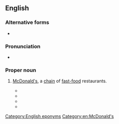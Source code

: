 ==English==

===Alternative forms===
* {{l|en|Mickey D's}}

===Pronunciation===
* {{audio|en|En-au-Mickey D.ogg|Audio (AU)}}

===Proper noun===
{{en-proper noun}}

# {{lb|en|slang}} [[McDonald's]], a [[chain]] of [[fast-food]] restaurants.
#* {{quote-text|en|year=1996|author=Francine Rivers|title=The Scarlet Thread|page=417|passage=Clanton and Carolyn made no complaints, but she could tell they would have preferred a '''Mickey D''' to her festive efforts. The best thing about the turkey was the skin.}}
#* {{quote-text|en|year=1997|author=Tony Chiu|title=Positive Match|page=110|passage=Tejada quickly sobered them: "How much a cow weigh after '''Mickey D''' be through with him?}}
#* {{quote-text|en|year=2003|author=Robert K. Tanenbaum|title=Absolute Rage|page=13|passage=[…] the local metropolis, population twelve thousand, a '''Mickey D''', three gas stations, and a Bi-Lo […].}}
#* {{quote-text|en|year=2006|author=Elizabeth Whitmer|title=Aloha Rainbow|page=154|passage=Damn thing even promised free '''Mickey D''' chicken salad coupons for filling out questionnaires.}}

[[Category:English eponyms]]
[[Category:en:McDonald's]]